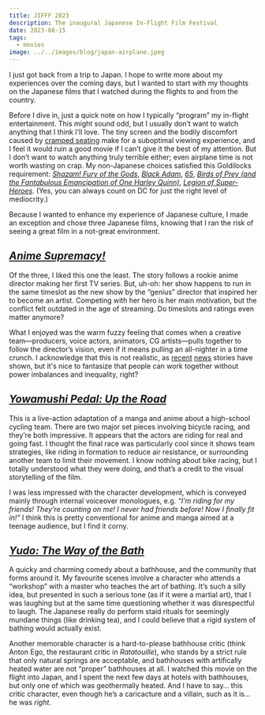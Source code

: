 ```yaml
---
title: JIFFF 2023
description: The inaugural Japanese In-Flight Film Festival
date: 2023-08-15
tags:
  - movies
image: ../../images/blog/japan-airplane.jpeg
---
```



I just got back from a trip to Japan. I hope to write more about my experiences over the coming days, but I wanted to start with my thoughts on the Japanese films that I watched during the flights to and from the country.

Before I dive in, just a quick note on how I typically “program” my in-flight entertainment. This might sound odd, but I usually don’t want to watch anything that I think I’ll love. The tiny screen and the bodily discomfort caused by [cramped seating][1] make for a suboptimal viewing experience, and I feel it would ruin a good movie if I can’t give it the best of my attention. But I don’t want to watch anything truly terrible either; even airplane time is not worth wasting on crap. My non-Japanese choices satisfied this Goldilocks requirement: [_Shazam! Fury of the Gods_][2], [_Black Adam_][3], [_65_][4], [_Birds of Prey (and the Fantabulous Emancipation of One Harley Quinn)_][5], [_Legion of Super-Heroes_][6]. (Yes, you can always count on DC for just the right level of mediocrity.)

Because I wanted to enhance my experience of Japanese culture, I made an exception and chose three Japanese films, knowing that I ran the risk of seeing a great film in a not-great environment.

## [_Anime Supremacy!_][7]

<BlogImage src={anime} alt="Anime Supremacy!" />

Of the three, I liked this one the least. The story follows a rookie anime director making her first TV series. But, uh-oh: her show happens to run in the same timeslot as the new show by the “genius” director that inspired her to become an artist. Competing with her hero is her main motivation, but the conflict felt outdated in the age of streaming. Do timeslots and ratings even matter anymore?

What I enjoyed was the warm fuzzy feeling that comes when a creative team—producers, voice actors, animators, CG artists—pulls together to follow the director’s vision, even if it means pulling an all-nighter in a time crunch. I acknowledge that this is not realistic, as [recent][8] [news][9] stories have shown, but it's nice to fantasize that people can work together without power imbalances and inequality, right?

## [_Yowamushi Pedal: Up the Road_][10]

<BlogImage src={pedal} alt="Yowamushi Pedal: Up the Road" />

This is a live-action adaptation of a manga and anime about a high-school cycling team. There are two major set pieces involving bicycle racing, and they’re both impressive. It appears that the actors are riding for real and going fast. I thought the final race was particularly cool since it shows team strategies, like riding in formation to reduce air resistance, or surrounding another team to limit their movement. I know nothing about bike racing, but I totally understood what they were doing, and that’s a credit to the visual storytelling of the film.

I was less impressed with the character development, which is conveyed mainly through internal voiceover monologues, e.g. _“I’m riding for my friends! They’re counting on me! I never had friends before! Now I finally fit in!”_ I think this is pretty conventional for anime and manga aimed at a teenage audience, but I find it corny.

## [_Yudo: The Way of the Bath_][11]

<BlogImage src={yudo} alt="Yudo: THe Way of the Bath" />

A quicky and charming comedy about a bathhouse, and the community that forms around it. My favourite scenes involve a character who attends a “workshop” with a master who teaches the art of bathing. It’s such a silly idea, but presented in such a serious tone (as if it were a martial art), that I was laughing but at the same time questioning whether it was disrespectful to laugh. The Japanese really do perform staid rituals for seemingly mundane things (like drinking tea), and I could believe that a rigid system of bathing would actually exist.

Another memorable character is a hard-to-please bathhouse critic (think Anton Ego, the restaurant critic in _Ratatouille_), who stands by a strict rule that only natural springs are acceptable, and bathhouses with artifically heated water are not “proper” bathhouses at all. I watched this movie on the flight into Japan, and I spent the next few days at hotels with bathhouses, but only one of which was geothermally heated. And I have to say… this critic character, even though he’s a caricacture and a villain, such as it is… he was _right_.

[1]:	https://www.youtube.com/watch?v=TXjU4l5wrkk
[2]:	https://letterboxd.com/film/shazam-fury-of-the-gods/
[3]:	https://letterboxd.com/film/black-adam/
[4]:	https://letterboxd.com/film/65/
[5]:	https://letterboxd.com/film/birds-of-prey-and-the-fantabulous-emancipation-of-one-harley-quinn/
[6]:	https://letterboxd.com/film/legion-of-super-heroes/
[7]:	https://letterboxd.com/film/anime-supremacy/
[8]:	https://www.theverge.com/2023/6/23/23771199/across-the-spider-verse-working-conditions-phil-lord
[9]:	https://www.wired.com/story/marvel-vfx-unionization-big-deal/
[10]:	https://letterboxd.com/film/yowamushi-pedal-up-the-road/
[11]:	https://letterboxd.com/film/yudo-the-way-of-the-bath/